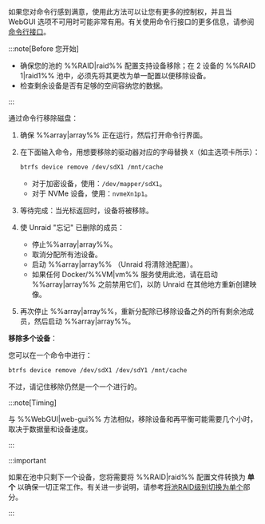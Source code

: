 如果您对命令行感到满意，使用此方法可以让您有更多的控制权，并且当 WebGUI 选项不可用时可能非常有用。有关使用命令行接口的更多信息，请参阅[命令行接口](../../../system-administration/advanced-tools/command-line-interface.mdx)。

:::note[Before 您开始]

- 确保您的池的 %%RAID|raid%% 配置支持设备移除；在 2 设备的 %%RAID 1|raid1%% 池中，必须先将其更改为单一配置以便移除设备。
- 检查剩余设备是否有足够的空间容纳您的数据。

:::

通过命令行移除磁盘：

1. 确保 %%array|array%% 正在运行，然后打开命令行界面。

2. 在下面输入命令，用想要移除的驱动器对应的字母替换 `X`（如主选项卡所示）：

   ```bash
   btrfs device remove /dev/sdX1 /mnt/cache
   ```

   - 对于加密设备，使用：`/dev/mapper/sdX1`。
   - 对于 NVMe 设备，使用：`nvmeXn1p1`。

3. 等待完成：当光标返回时，设备将被移除。

4. 使 Unraid "忘记" 已删除的成员：
   - 停止%%array|array%%。
   - 取消分配所有池设备。
   - 启动 %%array|array%% （Unraid 将清除池配置）。
   - 如果任何 Docker/%%VM|vm%% 服务使用此池，请在启动 %%array|array%% 之前禁用它们，以防 Unraid 在其他地方重新创建映像。

5. 再次停止 %%array|array%%，重新分配除已移除设备之外的所有剩余池成员，然后启动 %%array|array%%。

**移除多个设备**：

您可以在一个命令中进行：

```bash
btrfs device remove /dev/sdX1 /dev/sdY1 /mnt/cache
```

不过，请记住移除仍然是一个一个进行的。

:::note\[Timing]

与 %%WebGUI|web-gui%% 方法相似，移除设备和再平衡可能需要几个小时，取决于数据量和设备速度。

:::

:::important

如果在池中只剩下一个设备，您将需要将 %%RAID|raid%% 配置文件转换为 **单个** 以确保一切正常工作。有关进一步说明，请参考[将池RAID级别切换为单个](#changing-pool-raid-levels)部分。

:::
